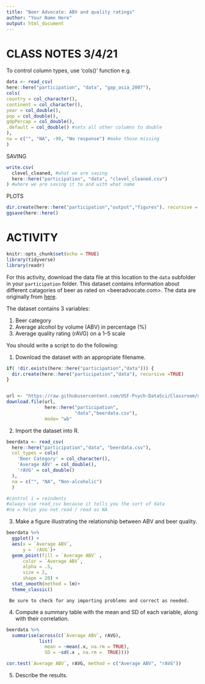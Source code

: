 ```yaml
---
title: "Beer Advocate: ABV and quality ratings"
author: "Your Name Here"
output: html_document
---
```


# CLASS NOTES 3/4/21

To control column types, use 'cols()' function 
e.g.

```r
data <- read_csv(
here::here("participation", "data", "gap_asia_2007"),
cols(
country = col_character(),
continent = col_character(), 
year = col_double(),
pop = col_double(),
gdpPercap = col_double(),
.default = col_double() #sets all other columns to double 
),
na = c("", "NA", -99, "No response") #make those missing 
)
```

SAVING 

```r

write.csv(
  clevel_cleaned, #what we are saving
  here::here("participation", "data", "clevel_cleaned.csv")
) #where we are saving it to and with what name
```



PLOTS
```r
dir.create(here::here("participation","output","figures"). recursive = TRUE)
ggsave(here::here()

```



# ACTIVITY

```r
knitr::opts_chunk$set(echo = TRUE)
library(tidyverse)
library(readr)
```

For this activity, download the data file at this location to the `data` subfolder in your `participation` folder. 
This dataset contains information about different catagories of beer as rated on <beeradvocate.com>.
The data are originally from [here](http://scottjanish.com/relationship-of-abv-to-beer-scores/).

The dataset contains 3 variables:

  1. Beer category
  2. Average alcohol by volume (ABV) in percentage (%)
  3. Average quality rating (rAVG) on a 1–5 scale
  
You should write a script to do the following:



 1. Download the dataset with an appropriate filename.


 
```r


if( !dir.exists(here::here("participation","data"))) {
  dir.create(here::here("participation","data"), recursive =TRUE)
}


url <- "https://raw.githubusercontent.com/USF-Psych-DataSci/Classroom/master/data/beer-advocate.csv" 
download.file(url, 
              here::here("participation",
                         "data","beerdata.csv"),
              mode= "wb"                                                     )

```


 2. Import the dataset into R.

```r

beerdata <- read_csv(
  here::here("participation","data", "beerdata.csv"),
  col_types = cols(
    'Beer Category' = col_character(),
    'Average ABV' = col_double(),
    'rAVG' = col_double()
  ), 
  na = c("", "NA", "Non-alcoholic")
  )

#control i = reindents
#always use read_csv because it tells you the sort of data 
#na = helps you not read / read as NA 
```


 
  3. Make a figure illustrating the relationship between ABV and beer quality.

```r

beerdata %>%
  ggplot() +
  aes(x = `Average ABV`,
      y = `rAVG`)+
  geom_point(fill = `Average ABV` ,
      color = `Average ABV`,
      alpha = .5,
      size = 2, 
      shape = 20) +
  stat_smooth(method = lm)+
  theme_classic()

```
     Be sure to check for any importing problems and correct as needed.
  
  
  4. Compute a summary table with the mean and SD of each variable, along with their correlation.
  
```r
beerdata %>%
  summarise(across(c(`Average ABV`, rAVG),
            list(
              mean = ~mean(.x, na.rm = TRUE),
              SD = ~sd(.x , na.rm =  TRUE))))

cor.test(`Average ABV`, rAVG, method = c("Average ABV", "rAVG"))

```
  
  5. Describe the results.
  
  

